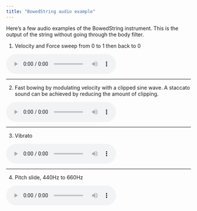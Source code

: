 ```yaml
---
title: "BowedString audio example"
---
```


Here's a few audio examples of the BowedString instrument. This is the output of the string without going through the body filter.


1. Velocity and Force sweep from 0 to 1 then back to 0

<html>
<audio controls>
  <source src="../assets/velocity_sweep.wav" type="audio/wav">
</audio></html>

---

2. Fast bowing by modulating velocity with a clipped sine wave. A staccato sound can be achieved by reducing the amount of clipping.

<html>
<audio controls>
  <source src="../assets/fast_note.wav" type="audio/wav">
</audio></html>

---

3. Vibrato

<html>
<audio controls>
  <source src="../assets/vibrato.wav" type="audio/wav">
</audio></html>

---

4. Pitch slide, 440Hz to 660Hz

<html>
<audio controls>
  <source src="../assets/pitchslide.wav" type="audio/wav">
</audio></html>
